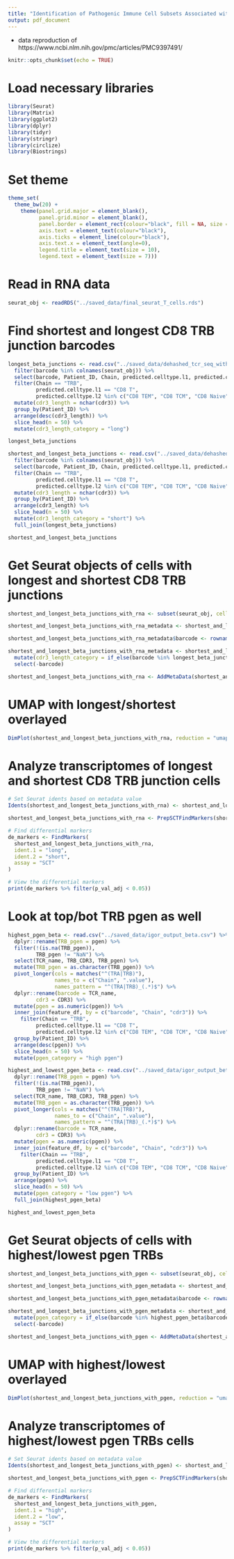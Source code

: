 ```yaml
---
title: "Identification of Pathogenic Immune Cell Subsets Associated with Checkpoint Inhibitor-induced Myocarditis"
output: pdf_document
---
```


 - data reproduction of https://www.ncbi.nlm.nih.gov/pmc/articles/PMC9397491/
 
```r
knitr::opts_chunk$set(echo = TRUE)
```

# Load necessary libraries

```r

library(Seurat)
library(Matrix)
library(ggplot2)
library(dplyr)
library(tidyr)
library(stringr)
library(circlize)
library(Biostrings)

```

# Set theme

```r

theme_set(
  theme_bw(20) +
    theme(panel.grid.major = element_blank(),
          panel.grid.minor = element_blank(),
          panel.border = element_rect(colour="black", fill = NA, size = 1),
          axis.text = element_text(colour="black"),
          axis.ticks = element_line(colour="black"),
          axis.text.x = element_text(angle=0),
          legend.title = element_text(size = 10),
          legend.text = element_text(size = 7)))

```

# Read in RNA data

```r

seurat_obj <- readRDS("../saved_data/final_seurat_T_cells.rds")

```

# Find shortest and longest CD8 TRB junction barcodes

```r

longest_beta_junctions <- read.csv("../saved_data/dehashed_tcr_seq_with_rna.csv") %>%
  filter(barcode %in% colnames(seurat_obj)) %>%
  select(barcode, Patient_ID, Chain, predicted.celltype.l1, predicted.celltype.l2, cdr3) %>%
  filter(Chain == "TRB",
         predicted.celltype.l1 == "CD8 T",
         predicted.celltype.l2 %in% c("CD8 TEM", "CD8 TCM", "CD8 Naive", "CD8 Proliferating")) %>%
  mutate(cdr3_length = nchar(cdr3)) %>%
  group_by(Patient_ID) %>%
  arrange(desc(cdr3_length)) %>%
  slice_head(n = 50) %>%
  mutate(cdr3_length_category = "long")

longest_beta_junctions

shortest_and_longest_beta_junctions <- read.csv("../saved_data/dehashed_tcr_seq_with_rna.csv") %>%
  filter(barcode %in% colnames(seurat_obj)) %>%
  select(barcode, Patient_ID, Chain, predicted.celltype.l1, predicted.celltype.l2, cdr3) %>%
  filter(Chain == "TRB",
         predicted.celltype.l1 == "CD8 T",
         predicted.celltype.l2 %in% c("CD8 TEM", "CD8 TCM", "CD8 Naive", "CD8 Proliferating")) %>%
  mutate(cdr3_length = nchar(cdr3)) %>%
  group_by(Patient_ID) %>%
  arrange(cdr3_length) %>%
  slice_head(n = 50) %>%
  mutate(cdr3_length_category = "short") %>%
  full_join(longest_beta_junctions)

shortest_and_longest_beta_junctions

```

# Get Seurat objects of cells with longest and shortest CD8 TRB junctions

```r

shortest_and_longest_beta_junctions_with_rna <- subset(seurat_obj, cells = shortest_and_longest_beta_junctions$barcode)

shortest_and_longest_beta_junctions_with_rna_metadata <- shortest_and_longest_beta_junctions_with_rna@meta.data

shortest_and_longest_beta_junctions_with_rna_metadata$barcode <- rownames(shortest_and_longest_beta_junctions_with_rna_metadata)

shortest_and_longest_beta_junctions_with_rna_metadata <- shortest_and_longest_beta_junctions_with_rna_metadata %>%
  mutate(cdr3_length_category = if_else(barcode %in% longest_beta_junctions$barcode, "long", "short")) %>%
  select(-barcode)

shortest_and_longest_beta_junctions_with_rna <- AddMetaData(shortest_and_longest_beta_junctions_with_rna, metadata = shortest_and_longest_beta_junctions_with_rna_metadata)

```

# UMAP with longest/shortest overlayed

```r

DimPlot(shortest_and_longest_beta_junctions_with_rna, reduction = "umap", group.by = "cdr3_length_category", label = FALSE, repel = TRUE)

```

# Analyze transcriptomes of longest and shortest CD8 TRB junction cells

```r

# Set Seurat idents based on metadata value
Idents(shortest_and_longest_beta_junctions_with_rna) <- shortest_and_longest_beta_junctions_with_rna$cdr3_length_category

shortest_and_longest_beta_junctions_with_rna <- PrepSCTFindMarkers(shortest_and_longest_beta_junctions_with_rna)

# Find differential markers
de_markers <- FindMarkers(
  shortest_and_longest_beta_junctions_with_rna,
  ident.1 = "long",
  ident.2 = "short",
  assay = "SCT"
)

# View the differential markers
print(de_markers %>% filter(p_val_adj < 0.05))

```

# Look at top/bot TRB pgen as well

```r

highest_pgen_beta <- read.csv("../saved_data/igor_output_beta.csv") %>%
  dplyr::rename(TRB_pgen = pgen) %>%
  filter(!(is.na(TRB_pgen)),
         TRB_pgen != "NaN") %>%
  select(TCR_name, TRB_CDR3, TRB_pgen) %>%
  mutate(TRB_pgen = as.character(TRB_pgen)) %>%
  pivot_longer(cols = matches("^(TRA|TRB)"),
               names_to = c("Chain", ".value"),
               names_pattern = "^(TRA|TRB)_(.*)$") %>%
  dplyr::rename(barcode = TCR_name,
         cdr3 = CDR3) %>%
  mutate(pgen = as.numeric(pgen)) %>%
  inner_join(feature_df, by = c("barcode", "Chain", "cdr3")) %>%
    filter(Chain == "TRB",
         predicted.celltype.l1 == "CD8 T",
         predicted.celltype.l2 %in% c("CD8 TEM", "CD8 TCM", "CD8 Naive", "CD8 Proliferating")) %>%
  group_by(Patient_ID) %>%
  arrange(desc(pgen)) %>%
  slice_head(n = 50) %>%
  mutate(pgen_category = "high pgen")

highest_and_lowest_pgen_beta <- read.csv("../saved_data/igor_output_beta.csv") %>%
  dplyr::rename(TRB_pgen = pgen) %>%
  filter(!(is.na(TRB_pgen)),
         TRB_pgen != "NaN") %>%
  select(TCR_name, TRB_CDR3, TRB_pgen) %>%
  mutate(TRB_pgen = as.character(TRB_pgen)) %>%
  pivot_longer(cols = matches("^(TRA|TRB)"),
               names_to = c("Chain", ".value"),
               names_pattern = "^(TRA|TRB)_(.*)$") %>%
  dplyr::rename(barcode = TCR_name,
         cdr3 = CDR3) %>%
  mutate(pgen = as.numeric(pgen)) %>%
  inner_join(feature_df, by = c("barcode", "Chain", "cdr3")) %>%
    filter(Chain == "TRB",
         predicted.celltype.l1 == "CD8 T",
         predicted.celltype.l2 %in% c("CD8 TEM", "CD8 TCM", "CD8 Naive", "CD8 Proliferating")) %>%
  group_by(Patient_ID) %>%
  arrange(pgen) %>%
  slice_head(n = 50) %>%
  mutate(pgen_category = "low pgen") %>%
  full_join(highest_pgen_beta)

highest_and_lowest_pgen_beta

```

# Get Seurat objects of cells with highest/lowest pgen TRBs

```r

shortest_and_longest_beta_junctions_with_pgen <- subset(seurat_obj, cells = highest_and_lowest_pgen_beta$barcode)

shortest_and_longest_beta_junctions_with_pgen_metadata <- shortest_and_longest_beta_junctions_with_pgen@meta.data

shortest_and_longest_beta_junctions_with_pgen_metadata$barcode <- rownames(shortest_and_longest_beta_junctions_with_pgen_metadata)

shortest_and_longest_beta_junctions_with_pgen_metadata <- shortest_and_longest_beta_junctions_with_pgen_metadata %>%
  mutate(pgen_category = if_else(barcode %in% highest_pgen_beta$barcode, "high", "low")) %>%
  select(-barcode)

shortest_and_longest_beta_junctions_with_pgen <- AddMetaData(shortest_and_longest_beta_junctions_with_pgen, metadata = shortest_and_longest_beta_junctions_with_pgen_metadata)

```

# UMAP with highest/lowest overlayed

```r

DimPlot(shortest_and_longest_beta_junctions_with_pgen, reduction = "umap", group.by = "pgen_category", label = FALSE, repel = TRUE)

```

# Analyze transcriptomes of highest/lowest pgen TRBs cells

```r

# Set Seurat idents based on metadata value
Idents(shortest_and_longest_beta_junctions_with_pgen) <- shortest_and_longest_beta_junctions_with_pgen$pgen_category

shortest_and_longest_beta_junctions_with_pgen <- PrepSCTFindMarkers(shortest_and_longest_beta_junctions_with_pgen)

# Find differential markers
de_markers <- FindMarkers(
  shortest_and_longest_beta_junctions_with_pgen,
  ident.1 = "high",
  ident.2 = "low",
  assay = "SCT"
)

# View the differential markers
print(de_markers %>% filter(p_val_adj < 0.05))

```